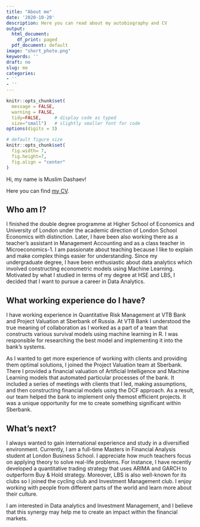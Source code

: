 ```yaml
---
title: "About me"
date: '2020-10-20'
description: Here you can read about my autobiography and CV
output:
  html_document: 
    df_print: paged
  pdf_document: default
image: "short_photo.png"
keywords: ''
draft: no
slug: me
categories:
- ''
- ''
---
```


```r
knitr::opts_chunk$set(
  message = FALSE, 
  warning = FALSE, 
  tidy=FALSE,     # display code as typed
  size="small")   # slightly smaller font for code
options(digits = 3)

# default figure size
knitr::opts_chunk$set(
  fig.width= 7, 
  fig.height=7,
  fig.align = "center"
)
```

Hi, my name is Muslim Dashaev! 

Here you can find [my CV](https://www.dropbox.com/s/0b0i4rzju1hooui/Dashaev%20CV.pdf?dl=0).

## Who am I?

I finished the double degree programme at Higher School of Economics and University of London under the academic direction of London School Economics with distinction. Later, I have been also working there as a teacher’s assistant in Management Accounting and as a class teacher in Microeconomics-1. I am passionate about teaching because I like to explain and make complex things easier for understanding. Since my undergraduate degree, I have been enthusiastic about data analytics which involved constructing econometric models using Machine Learning. Motivated by what I studied in terms of my degree at HSE and LBS, I decided that I want to pursue a career in Data Analytics.

## What working experience do I have?

I have working experience in Quantitative Risk Management at VTB Bank and Project Valuation at Sberbank of Russia. At VTB Bank I understood the true meaning of collaboration as I worked as a part of a team that constructs various survival models using machine learning in R. I was responsible for researching the best model and implementing it into the bank’s systems.

As I wanted to get more experience of working with clients and providing them optimal solutions, I joined the Project Valuation team at Sberbank. There I provided a financial valuation of Artificial Intelligence and Machine Learning models that automated particular processes of the bank. It included a series of meetings with clients that I led, making assumptions, and then constructing financial models using the DCF approach. As a result, our team helped the bank to implement only themost efficient projects. It was a unique opportunity for me to create something significant within Sberbank.

## What's next?

I always wanted to gain international experience and study in a diversified environment. Currently, I am a full-time Masters in Financial Analysis student at London Business School. I appreciate how much teachers focus on applying theory to solve real-life problems. For instance, I have recently developed a quantitative trading strategy that uses ARIMA and GARCH to outperform Buy & Hold strategy. Moreover, LBS is also well-known for its clubs so I joined the cycling club and Investment Management club. I enjoy working with people from different parts of the world and learn more about their culture. 

I am interested in Data analytics and Investment Management, and I believe that this synergy may help me to create an impact within the financial markets.

